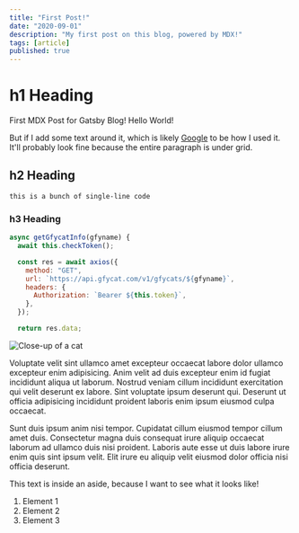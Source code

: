 ```yaml
---
title: "First Post!"
date: "2020-09-01"
description: "My first post on this blog, powered by MDX!"
tags: [article]
published: true
---
```


# h1 Heading

First MDX Post for Gatsby Blog! Hello World!

But if I add some text around it, which is likely [Google](https://google.com) to be how I used it. It'll probably look fine because the entire paragraph is under grid.

## h2 Heading

`this is a bunch of single-line code`

### h3 Heading

```js:title=example-file.js
async getGfycatInfo(gfyname) {
  await this.checkToken();

  const res = await axios({
    method: "GET",
    url: `https://api.gfycat.com/v1/gfycats/${gfyname}`,
    headers: {
      Authorization: `Bearer ${this.token}`,
    },
  });

  return res.data;
```

![Close-up of a cat](./close-up-of-cat.jpg)

Voluptate velit sint ullamco amet excepteur occaecat labore dolor ullamco excepteur enim adipisicing. Anim velit ad duis excepteur enim id fugiat incididunt aliqua ut laborum. Nostrud veniam cillum incididunt exercitation qui velit deserunt ex labore. Sint voluptate ipsum deserunt qui. Deserunt ut officia adipisicing incididunt proident laboris enim ipsum eiusmod culpa occaecat.

Sunt duis ipsum anim nisi tempor. Cupidatat cillum eiusmod tempor cillum amet duis. Consectetur magna duis consequat irure aliquip occaecat laborum ad ullamco duis nisi proident. Laboris aute esse ut duis labore irure enim quis sint ipsum velit. Elit irure eu aliquip velit eiusmod dolor officia nisi officia deserunt.

<aside>This text is inside an aside, because I want to see what it looks like!</aside>

1. Element 1
2. Element 2
3. Element 3

